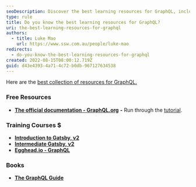 ```yaml
---
seoDescription: Discover the best learning resources for GraphQL, including official documentation, training courses, and books, to boost your skills and expertise.
type: rule
title: Do you know the best learning resources for GraphQL?
uri: the-best-learning-resources-for-graphql
authors:
  - title: Luke Mao
    url: https://www.ssw.com.au/people/luke-mao
redirects:
  - do-you-know-the-best-learning-resources-for-graphql
created: 2022-08-15T08:00:12.719Z
guid: d43e4393-4a71-4c72-b0db-967127634538
---
```


Here are the [best collection of resources for GraphQL.](/rules-to-better-web-api-graphql#the-best-graphql-resources)

### Free Resources

- **[The official documentation - GraphQL.org](https://graphql.org/)** **\-** Run through the [tutorial](https://graphql.org/learn/).

### Training Courses $

- **[Introduction to Gatsby, v2](https://frontendmasters.com/courses/gatsby-v2/)**
- **[Intermediate Gatsby, v2](https://frontendmasters.com/courses/intermediate-gatsby-v2/)**
- **[Egghead.io - GraphQL](https://egghead.io/q/graphql)**

### Books

- **[The GraphQL Guide](https://graphql.guide/)**
